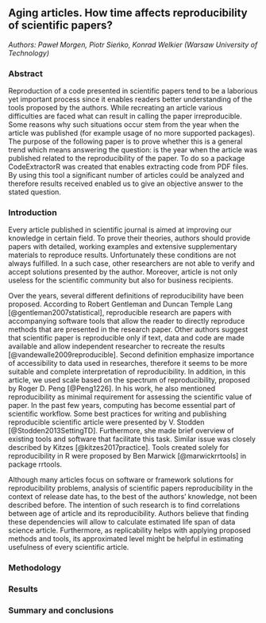 ## Aging articles. How time affects reproducibility of scientific papers?

*Authors: Paweł Morgen, Piotr Sieńko, Konrad Welkier (Warsaw University of Technology)*

### Abstract

Reproduction of a code presented in scientific papers tend to be a laborious yet important process since it enables readers better understanding of the tools proposed by the authors. While recreating an article various difficulties are faced what can result in calling the paper irreproducible. Some reasons why such situations occur stem from the year when the article was published (for example usage of no more supported packages). The purpose of the following paper is to prove whether this is a general trend which means answering the question: is the year when the article was published related to the reproducibility of the paper. To do so a package CodeExtractorR was created that enables extracting code from PDF files. By using this tool a significant number of articles could be analyzed and therefore results received enabled us to give an objective answer to the stated question.

### Introduction 

Every article published in scientific journal is aimed at improving our knowledge in certain field. To prove their theories, authors should provide papers with detailed, working examples and extensive supplementary materials to reproduce results. Unfortunately these conditions are not always fulfilled. In a such case, other researchers are not able to verify and accept solutions presented by the author. Moreover, article is not only useless for the scientific community but also for business recipients. 

Over the years, several different definitions of reproducibility have been proposed. According to Robert Gentleman and Duncan Temple Lang [@gentleman2007statistical], reproducible research are papers with accompanying software tools that allow the reader to directly reproduce methods that are presented in the research paper. Other authors suggest that scientific paper is reproducible only if text, data and code are made available and allow independent researcher to recreate the results [@vandewalle2009reproducible]. Second definition emphasize importance of accessibility to data used in researches, therefore it seems to be more suitable and complete interpretation of reproducibility. In addition, in this article, we used scale based on the spectrum of reproducibility, proposed by Roger D. Peng [@Peng1226]. In his work, he also mentioned reproducibility as minimal requirement for assessing the scientific value of paper. In the past few years, computing has become essential part of scientific workflow. Some best practices for writing and publishing reproducible scientific article were presented by V. Stodden [@Stodden2013SettingTD]. Furthermore, she made brief overview of existing tools and software that facilitate this task. Similar  issue was closely described by Kitzes [@kitzes2017practice]. Tools created solely for reproducibility in R were proposed by Ben Marwick [@marwickrrtools] in package rrtools. 

Although many articles focus on software or framework solutions for reproducibility problems, analysis of scientific papers reproducibility in the context of release date has, to the best of the authors’ knowledge, not been described before. The intention of such research is to find correlations between age of article and its reproducibility. Authors believe that finding these dependencies will allow to calculate estimated life span of data science article. Furthermore, as replicability helps with applying proposed methods and tools, its approximated level might be helpful in estimating usefulness of every scientific article.  


### Methodology


### Results


### Summary and conclusions 

